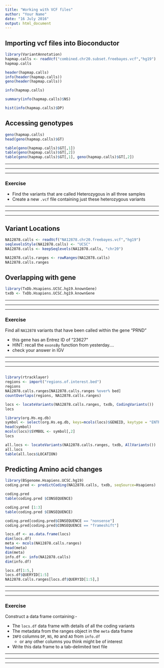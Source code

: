 ```yaml
---
title: "Working with VCF files"
author: "Your Name"
date: "16 July 2016"
output: html_document
---
```


## Importing vcf files into Bioconductor

```r
library(VariantAnnotation)
hapmap.calls <- readVcf("combined.chr20.subset.freebayes.vcf","hg19")
hapmap.calls
```

```r
header(hapmap.calls)
info(header(hapmap.calls))
geno(header(hapmap.calls))
```

```r
info(hapmap.calls)
```

```r
summary(info(hapmap.calls)$NS)
```


```r
hist(info(hapmap.calls)$DP)
```


## Accessing genotypes


```r
geno(hapmap.calls)
head(geno(hapmap.calls)$GT)
```

```r
table(geno(hapmap.calls)$GT[,1])
table(geno(hapmap.calls)$GT[,2])
table(geno(hapmap.calls)$GT[,1], geno(hapmap.calls)$GT[,2])
```


******
******
******

### Exercise

- Find the variants that are called Heterozygous in all three samples
- Create a new `.vcf` file containing just these heterozygous variants

******
******
******




## Variant Locations

```r
NA12878.calls <- readVcf("NA12878.chr20.freebayes.vcf","hg19")
seqlevelsStyle(NA12878.calls) <- "UCSC"
NA12878.calls <- keepSeqlevels(NA12878.calls, "chr20")
```

```r
NA12878.calls.ranges <- rowRanges(NA12878.calls)
NA12878.calls.ranges 
```

## Overlapping with gene

```r
library(TxDb.Hsapiens.UCSC.hg19.knownGene)
txdb <- TxDb.Hsapiens.UCSC.hg19.knownGene
```


******
******
******

### Exercise

Find all `NA12878` variants that have been called within the gene "PRND"

- this gene has an Entrez ID of "23627"
- HINT: recall the `exonsBy` function from yesterday....
- check your answer in IGV

******
******
******

```r

```


```r
library(rtracklayer)
regions <- import("regions.of.interest.bed")
regions
NA12878.calls.ranges[NA12878.calls.ranges %over% bed]
countOverlaps(regions, NA12878.calls.ranges)
```



```r
locs <- locateVariants(NA12878.calls.ranges, txdb, CodingVariants())
locs
```

```r
library(org.Hs.eg.db)
symbol <- select(org.Hs.eg.db, keys=mcols(locs)$GENEID, keytype = "ENTREZID", columns="SYMBOL")
head(symbol)
mcols(locs)$SYMBOL <- symbol[,2]
locs
```

```r
all.locs <- locateVariants(NA12878.calls.ranges, txdb, AllVariants())
all.locs
table(all.locs$LOCATION)
```

## Predicting Amino acid changes

```r
library(BSgenome.Hsapiens.UCSC.hg19)
coding.pred <- predictCoding(NA12878.calls, txdb, seqSource=Hsapiens)
```



```r
coding.pred 
table(coding.pred $CONSEQUENCE)
```

```r
coding.pred [1:3]
table(coding.pred $CONSEQUENCE)
```


```r
coding.pred[coding.pred$CONSEQUENCE == "nonsense"]
coding.pred[coding.pred$CONSEQUENCE == "frameshift"]
```



```r
locs.df <- as.data.frame(locs)
dim(locs.df)
meta <- mcols(NA12878.calls.ranges)
head(meta)
dim(meta)
info.df <- info(NA12878.calls)
dim(info.df)
```

```r
locs.df[1:5,]
locs.df$QUERYID[1:5]
NA12878.calls.ranges[locs.df$QUERYID[1:5],]
```


******
******
******

### Exercise

Construct a data frame containing:-

- The `locs.df` data frame with details of all the coding variants
- The metadata from the ranges object in the `meta` data frame
- `INFO` columns `DP`, `NS`, `RO` and `AO` from `info.df`
    + or any other columns you think might be of interest
- Write this data frame to a tab-delimited text file



******
******
******


```r

```

